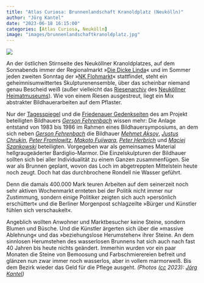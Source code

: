 ```yaml
---
title: "Atlas Curiosa: Brunnenlandschaft Kranoldplatz (Neukölln)"
author: "Jörg Kantel"
date: "2023-06-18 16:15:00"
categories: [Atlas Curiosa, Neukölln]
image: "images/brunnenlandschaftkranoldplatz.jpg"
---
```


[![](images/brunnenlandschaftkranoldplatz-b.jpg)](https://www.flickr.com/photos/schockwellenreiter/52983314573/)

An der östlichen Stirnseite des Neuköllner Kranoldplatzes, auf dem Sonnabends immer der Regionalmarkt »[Die Dicke Linda](https://www.flickr.com/photos/schockwellenreiter/52983314573/)« und im Sommer jeden zweiten Sonntag der »[NK Flohmarkt](https://www.nkflohmarkt.de/)« stattfindet, steht ein geheimnisumwittertes Skulpturenensemble, über das scheinbar niemand genau Bescheid weiß (außer vielleicht das [Riesenarchiv](https://schloss-gutshof-britz.de/museum-neukoelln/geschichtsspeicher/archive) des [Neuköllner Heimatmuseums](https://schloss-gutshof-britz.de/museum-neukoelln)). Wie von einem Riesen ausgestreut, liegt ein Mix abstrakter Bildhauerarbeiten auf dem Pflaster.

Nur der [Tagesspiegel](https://www.tagesspiegel.de/kultur/ein-brunnen-der-kein-wasser-spendet-5726230.html) und die [Friedenauer Gedenkseiten](https://www.friedenau-aktuell.de/friedhof-stubenrauchstra%C3%9Fe/gerson-fehrenbach/) des am Projekt beteiligten Bildhauers *[Gerson Fehrenbach](https://de.wikipedia.org/wiki/Gerson_Fehrenbach)* wissen mehr: Die Anlage entstand von 1983 bis 1986  im Rahmen eines Bildhauersymposiums, an dem sich neben *[Gerson Fehrenbach](https://bildhauerei-in-berlin.de/bildwerk/skulptur-kranoldplatz-4753/)* die Bildhauer *[Mehmet Aksoy](https://bildhauerei-in-berlin.de/bildwerk/steinskulptur-4550/)*, *[Justus Chrukin](https://bildhauerei-in-berlin.de/bildwerk/steinskulptur-4700/)*, *[Peter Fromlowitz](https://bildhauerei-in-berlin.de/bildwerk/wasserstein-4765/)*, *[Makoto Fujiwara](https://bildhauerei-in-berlin.de/bildwerk/wasserstein-4765/)*, *[Peter Herbrich](https://bildhauerei-in-berlin.de/bildwerk/steinskulptur-4884/)* und *[Maciej Szankowski](https://bildhauerei-in-berlin.de/bildwerk/steinskulptur-5277/)* beteiligten. Vorgegeben war als gemeinsames Material hellgraugeäderter Bardiglio-Marmor. Die Einzelskulpturen der Bildhauer sollten sich bei aller Individualität zu einem Ganzen zusammenfügen. Sie war als Brunnen geplant, wovon das Loch im abgetreppten Mittelstein heute noch zeugt. Doch hat das durchbrochene Rondell nie Wasser geführt.

Denn die damals 400.000 Mark teuren Arbeiten auf dem seinerzeit noch sehr aktiven Wochenmarkt ernteten bei der Politik nicht immer nur Zustimmung, sondern einige Politiker zeigten sich auch »persönlich erschüttert« und die Berliner Morgenpost schlagzeilte »Bürger und Künstler fühlen sich verschaukelt«.

Angeblich wollten Anwohner und Marktbesucher keine Steine, sondern Blumen und Büsche. Und die Künstler ärgerten sich über die »massive Ablehnung« und das »beziehungslose Herumstehen« ihrer Steine. An dem sinnlosen Herumstehen des wasserlosen Brunnens hat sich auch nach fast 40 Jahren bis heute nichts geändert. Immerhin wurden vor ein paar Monaten die Steine von Bemoosung und Farbschmierereien befreit und glänzen nun zwar immer noch wasserlos, aber in vollem marmorweiß. Bis dem Bezirk wieder das Geld für die Pflege ausgeht. *(Photos ([cc](http://creativecommons.org/licenses/by-nc-nd/2.0/) 2023): [Jörg Kantel](http://cognitiones.kantel-chaos-team.de/cv.html))*